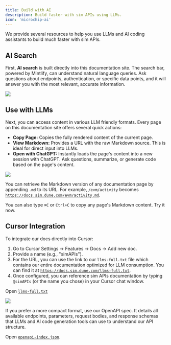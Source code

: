 ```yaml
---
title: Build with AI
description: Build faster with sim APIs using LLMs. 
icon: 'microchip-ai'
---
```


We provide several resources to help you use LLMs and AI coding assistants to build much faster with sim APIs.

## AI Search

First, **AI search** is built directly into this documentation site.
The search bar, powered by Mintlify, can understand natural language queries.
Ask questions about endpoints, authentication, or specific data points, and it will answer you with the most relevant, accurate information.

<Frame caption="Type ⌘K or click the search bar to access AI search">
    <img src="/images/mintlify-search.png" />
</Frame>

## Use with LLMs

Next, you can access content in various LLM friendly formats.
Every page on this documentation site offers several quick actions:

- **Copy Page:** Copies the fully rendered content of the current page.
- **View Markdown:** Provides a URL with the raw Markdown source. This is ideal for direct input into LLMs.
- **Open with ChatGPT:** Instantly loads the page's content into a new session with ChatGPT. Ask questions, summarize, or generate code based on the page's content.

<Frame caption="Copy the page, view raw markdown, or open with ChatGPT">
    <img src="/images/mintlify-open-with-chatgpt.png" />
</Frame>

You can retrieve the Markdown version of any documentation page by appending `.md` to its URL. For example, `/evm/activity` becomes [`https://docs.sim.dune.com/evm/activity.md`](https://docs.sim.dune.com/evm/activity.md).

You can also type `⌘C` or `Ctrl+C` to copy any page's Markdown content.
Try it now.

## Cursor Integration

To integrate our docs directly into Cursor:

1.  Go to Cursor Settings -> Features -> Docs -> Add new doc.
2.  Provide a name (e.g., "simAPIs").
3.  For the URL, you can use the link to our `llms-full.txt` file which contains our entire documentation optimized for LLM consumption. You can find it at [`https://docs.sim.dune.com/llms-full.txt`](https://docs.sim.dune.com/llms-full.txt).
4.  Once configured, you can reference sim APIs documentation by typing `@simAPIs` (or the name you chose) in your Cursor chat window.

Open [`llms-full.txt`](https://docs.sim.dune.com/llms-full.txt)

<Frame caption="Add our docs to Cursor to use it in your chats">
    <img src="/images/cursor-add-docs.png" />
</Frame>

If you prefer a more compact format, use our OpenAPI spec.
It details all available endpoints, parameters, request bodies, and response schemas that LLMs and AI code generation tools can use to understand our API structure.

Open [`openapi-index.json`](https://raw.githubusercontent.com/duneanalytics/sim-docs/refs/heads/main/openapi-index.json).
